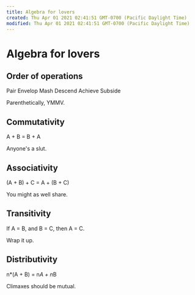 ```yaml
---
title: Algebra for lovers
created: Thu Apr 01 2021 02:41:51 GMT-0700 (Pacific Daylight Time)
modified: Thu Apr 01 2021 02:41:51 GMT-0700 (Pacific Daylight Time)
---
```

# Algebra for lovers

## Order of operations
Pair
Envelop
Mash
Descend 
Achieve
Subside

Parenthetically, YMMV.

## Commutativity

A + B = B + A

Anyone's a slut.

## Associativity

(A + B) + C = A + (B + C)

You might as well share.

## Transitivity

If A = B,
and B = C,
then A = C.

Wrap it up.

## Distributivity

n*(A + B) = n*A + n*B

Climaxes should be mutual.









